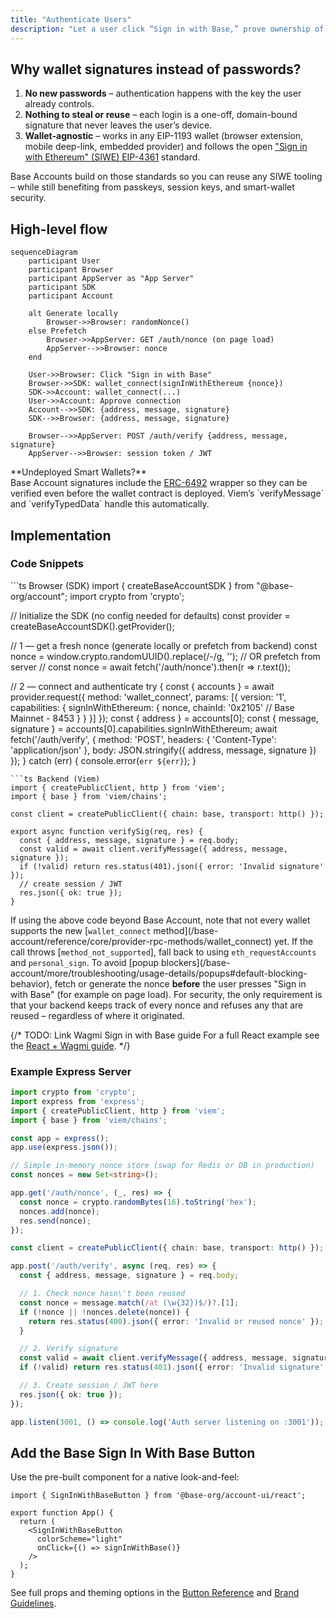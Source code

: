 ```yaml
---
title: "Authenticate Users"
description: "Let a user click “Sign in with Base,” prove ownership of their onchain account, and give your server everything it needs to create a session – using open standards and no passwords"
---
```



## Why wallet signatures instead of passwords?

1. **No new passwords** – authentication happens with the key the user already controls.  
2. **Nothing to steal or reuse** – each login is a one-off, domain-bound signature that never leaves the user’s device.  
3. **Wallet-agnostic** – works in any EIP-1193 wallet (browser extension, mobile deep-link, embedded provider) and follows the open ["Sign in with Ethereum" (SIWE) EIP-4361](https://eips.ethereum.org/EIPS/eip-4361) standard.

Base Accounts build on those standards so you can reuse any SIWE tooling – while still benefiting from passkeys, session keys, and smart-wallet security.

## High-level flow

```mermaid
sequenceDiagram
    participant User
    participant Browser
    participant AppServer as "App Server"
    participant SDK
    participant Account

    alt Generate locally
        Browser->>Browser: randomNonce()
    else Prefetch
        Browser->>AppServer: GET /auth/nonce (on page load)
        AppServer-->>Browser: nonce
    end

    User->>Browser: Click "Sign in with Base"
    Browser->>SDK: wallet_connect(signInWithEthereum {nonce})
    SDK->>Account: wallet_connect(...)
    User->>Account: Approve connection
    Account-->>SDK: {address, message, signature}
    SDK-->>Browser: {address, message, signature}

    Browser-->>AppServer: POST /auth/verify {address, message, signature}
    AppServer-->>Browser: session token / JWT
```

<Note type="info">
**Undeployed Smart Wallets?**  <br/> Base Account signatures include the <a href="https://eips.ethereum.org/EIPS/eip-6492" target="_blank">ERC-6492</a> wrapper so they can be verified even before the wallet contract is deployed.  Viem’s `verifyMessage` and `verifyTypedData` handle this automatically.
</Note>

## Implementation 

### Code Snippets

<CodeGroup>
```ts Browser (SDK)
import { createBaseAccountSDK } from "@base-org/account";
import crypto from 'crypto';

// Initialize the SDK (no config needed for defaults)
const provider = createBaseAccountSDK().getProvider();

// 1 — get a fresh nonce (generate locally or prefetch from backend)
const nonce = window.crypto.randomUUID().replace(/-/g, '');
// OR prefetch from server
// const nonce = await fetch('/auth/nonce').then(r => r.text()); 

// 2 — connect and authenticate
try {
  const { accounts } = await provider.request({
    method: 'wallet_connect',
    params: [{
      version: '1',
      capabilities: {
        signInWithEthereum: { 
          nonce, 
          chainId: '0x2105' // Base Mainnet - 8453
        }
      }
    }]
  });
  const { address } = accounts[0];
  const { message, signature } = accounts[0].capabilities.signInWithEthereum;
  await fetch('/auth/verify', {
    method: 'POST',
    headers: { 'Content-Type': 'application/json' },
    body: JSON.stringify({ address, message, signature })
  });
} catch (err) {
  console.error(`err ${err}`);
}
```
```ts Backend (Viem)
import { createPublicClient, http } from 'viem';
import { base } from 'viem/chains';

const client = createPublicClient({ chain: base, transport: http() });

export async function verifySig(req, res) {
  const { address, message, signature } = req.body;
  const valid = await client.verifyMessage({ address, message, signature });
  if (!valid) return res.status(401).json({ error: 'Invalid signature' });
  // create session / JWT
  res.json({ ok: true });
}
```
</CodeGroup>

<Note type="tip">
If using the above code beyond Base Account, note that not every wallet supports the new [<code>wallet_connect</code> method](/base-account/reference/core/provider-rpc-methods/wallet_connect) yet.  If the call throws [<code>method_not_supported</code>], fall back to using <code>eth_requestAccounts</code> and <code>personal_sign</code>.
</Note>

<Note type="tip">
To avoid [popup blockers](/base-account/more/troubleshooting/usage-details/popups#default-blocking-behavior), fetch or generate the nonce <strong>before</strong> the user presses "Sign in with Base" (for example on page load). For security, the only requirement is that your backend keeps track of every nonce and refuses any that are reused – regardless of where it originated.
</Note>

{/* 
TODO: Link Wagmi Sign in with Base guide
<Note>
For a full React example see the <a href="/docs/base-account/framework-integrations/react-wagmi">React + Wagmi guide</a>.
</Note> */}

### Example Express Server

```ts title="server/auth.ts"
import crypto from 'crypto';
import express from 'express';
import { createPublicClient, http } from 'viem';
import { base } from 'viem/chains';

const app = express();
app.use(express.json());

// Simple in-memory nonce store (swap for Redis or DB in production)
const nonces = new Set<string>();

app.get('/auth/nonce', (_, res) => {
  const nonce = crypto.randomBytes(16).toString('hex');
  nonces.add(nonce);
  res.send(nonce);
});

const client = createPublicClient({ chain: base, transport: http() });

app.post('/auth/verify', async (req, res) => {
  const { address, message, signature } = req.body;

  // 1. Check nonce hasn\'t been reused
  const nonce = message.match(/at (\w{32})$/)?.[1];
  if (!nonce || !nonces.delete(nonce)) {
    return res.status(400).json({ error: 'Invalid or reused nonce' });
  }

  // 2. Verify signature
  const valid = await client.verifyMessage({ address, message, signature });
  if (!valid) return res.status(401).json({ error: 'Invalid signature' });

  // 3. Create session / JWT here
  res.json({ ok: true });
});

app.listen(3001, () => console.log('Auth server listening on :3001'));
```

## Add the Base Sign In With Base Button

Use the pre-built component for a native look-and-feel:

```tsx title="App.tsx"
import { SignInWithBaseButton } from '@base-org/account-ui/react';

export function App() {
  return (
    <SignInWithBaseButton
      colorScheme="light"
      onClick={() => signInWithBase()}
    />
  );
}
```

See full props and theming options in the [Button Reference](/base-account/reference/ui-elements/sign-in-with-base-button) and [Brand Guidelines](/base-account/reference/ui-elements/brand-guidelines).


<PolicyBanner />
